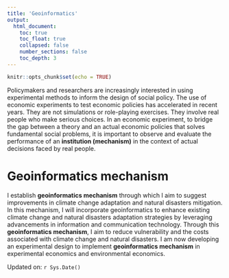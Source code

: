 ```yaml
---
title: 'Geoinformatics'
output:
  html_document:
    toc: true
    toc_float: true
    collapsed: false
    number_sections: false
    toc_depth: 3
---
```


```r
knitr::opts_chunk$set(echo = TRUE)
```

Policymakers and researchers are increasingly interested in using experimental methods to inform the design of social policy. The use of economic experiments to test economic policies has accelerated in recent years. They are not simulations or role-playing exercises. They involve real people who make serious choices. In an economic experiment, to bridge the gap between a theory and an actual economic policies that solves fundamental social problems, it is important to observe and evaluate the performance of an **institution (mechanism)** in the context of actual decisions faced by real people.

# Geoinformatics mechanism

I establish **geoinformatics mechanism** through which I aim to suggest improvements in climate change adaptation and natural disasters mitigation. In this mechanism, I will incorporate geoinformatics to enhance existing climate change and natural disasters adaptation strategies by leveraging advancements in information and communication technology. Through this **geoinformatics mechanism**, I aim to reduce vulnerability and the costs associated with climate change and natural disasters. I am now developing an experimental design to implement **geoinformatics mechanism** in experimental economics and environmental economics.

Updated on: `r Sys.Date()`